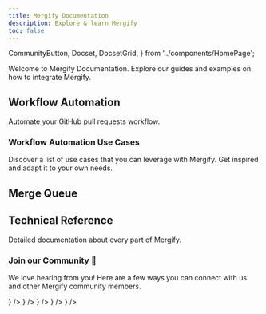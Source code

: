 ```yaml
---
title: Mergify Documentation
description: Explore & learn Mergify
toc: false
---
```


  CommunityButton,
  Docset,
  DocsetGrid,
} from '../components/HomePage';

Welcome to Mergify Documentation. Explore our guides and examples on how to integrate Mergify.

## Workflow Automation

Automate your GitHub pull requests workflow.

<DocsetGrid>
  <Docset
    title="Getting Started"
    description="Learn how to deploy Mergify on your repositories."
    path="/getting-started"
  />
  <Docset
    title="Writing Your First Rule"
    description="Write your first automation rule using Mergify workflow automation."
    path="/workflow/writing-your-first-rule"
  />
</DocsetGrid>

### Workflow Automation Use Cases

Discover a list of use cases that you can leverage with Mergify. Get inspired
and adapt it to your own needs.

<DocsetGrid>
  <Docset
    title="Backporting"
    description="Understand how to backports pull requests from one branch to another."
    path="/workflow/backports"
  />
  <Docset
    title="Triggering CI conditionally"
    description="Optimize your CI cost and run by triggering it only when necessary."
    path="/workflow/trigger-ci"
  />
  <Docset
    title="Resolving Conflicts Faster"
    description="Be aware as soon as a pull request is in conflict to reduce merge latency."
    path="/workflow/pull-requests-conflicts"
  />
</DocsetGrid>

<DocsetGrid>
  <Docset
    title="Automatic Merge from Bots"
    description="Merge pull requests created by bots automatically."
    path="/workflow/auto-merge-bots"
  />
  <Docset
    title="Using Commit Message Template"
    description="Make sure your Git history is properly formatted with commit message template."
    path="/workflow/commit-message-template"
  />
  <Docset
    title="Enforce Semantic Pull Requests"
    description="Make sure your pull requests change format follows your guidelines."
    path="/workflow/semantic-pull-requests"
  />
</DocsetGrid>

## Merge Queue

<DocsetGrid>
  <Docset
    title="Getting Started"
    description="Learn how to deploy Mergify on your repositories."
    path="/getting-started"
  />
  <Docset
    title="About Merge Queues"
    description="Understand what are merge queues and how to use them."
    path="/merge-queue/intro"
  />
  <Docset
    title="Setting Up Your First Merge Queue"
    description="Implement your first merge queue."
    path="/merge-queue/single"
  />
</DocsetGrid>

<DocsetGrid>
  <Docset
    title="Pull request lifecycle"
    description="Understand the lifecycle of a pull request before and once it enters a merge queue."
    path="/merge-queue/lifecycle"
  />
  <Docset
    title="Using Piorities"
    description="Learn how to order your pull requests in the queue by priority."
    path="/merge-queue/priority"
  />
  <Docset
    title="Freeze"
    description="Learn how to freeze your merge queues during incidents or planned events."
    path="/merge-queue/freeze"
  />
</DocsetGrid>

<DocsetGrid>
  <Docset
    title="Using Multiple Queues"
    description="Learn how to implement multiple merge queues and route your pull requests."
    path="/merge-queue/multi"
  />
  <Docset
    title="Speculative Checks"
    description="Increase your merge queue throughput by using speculative checks."
    path="/merge-queue/speculative-checks"
  />
  <Docset
    title="Batches"
    description="Increase your merge queue throughput and decrease your CI usage."
    path="/merge-queue/batch"
  />
</DocsetGrid>

## Technical Reference

Detailed documentation about every part of Mergify.

<DocsetGrid>
  <Docset
    title="Configuration File Format"
    description="Details of the configuration file format"
    path="/configuration/file-format"
  />
  <Docset
    title="Conditions"
    description="Everything you need to know when writing your conditions."
    path="/configuration/conditions"
  />
  <Docset
    title="Commands"
    description="Complete list of commands you can use with Mergify."
    path="/commands"
  />
</DocsetGrid>
<DocsetGrid>
  <Docset
    title="Actions"
    description="A complete list of actions you can use with Mergify."
    path="/workflow/actions"
  />
  <Docset
    title="API"
    description="Learn about using Mergify's API."
    path="/api"
  />
  <Docset
    title="Badge"
    description="Display your Mergify usage publicly."
    path="/badge"
  />
</DocsetGrid>

<DocsetGrid>
  <Docset
    title="Security"
    description="Discussing Mergify's security."
    path="/security"
  />
</DocsetGrid>

<VStack pt="4" spacing="4" textAlign="center" maxW="md" mx="auto">

### Join our Community 💬

We love hearing from you! Here are a few ways you can connect with us and other Mergify community members.

<ButtonGroup variant="ghost">
  <CommunityButton
    href="https://github.com/Mergifyio/mergify/discussions"
    icon={<SiGithub />}
  />
  <CommunityButton
    href="https://www.youtube.com/@mergifyio"
    icon={<SiYoutube />}
  />
  <CommunityButton
    href="https://slack.mergify.com"
    icon={<SiSlack />}
  />
  <CommunityButton
    href="https://twitter.com/mergifyio"
    icon={<SiTwitter />}
  />
  <CommunityButton
    href="https://www.linkedin.com/company/mergify/"
    icon={<SiLinkedin />}
  />
</ButtonGroup>

</VStack>
